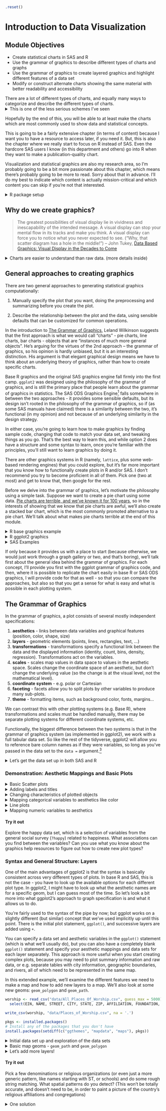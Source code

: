 ```r
.reset()
```
# Introduction to Data Visualization {#data-vis-intro}

## Module Objectives {-}

- Create statistical charts in SAS and R
- Use the grammar of graphics to describe different types of charts and graphs
- Use the grammar of graphics to create layered graphics and highlight different features of a data set
- Modify or construct alternate charts showing the same material with better readability and accessibility


There are a lot of different types of charts, and equally many ways  to categorize and describe the different types of charts. <details><summary>This is one of the less serious schemes I've seen</summary>
But, in my opinion, Randall missed the opportunity to put a pie chart as Neutral Evil. 

![](https://imgs.xkcd.com/comics/alignment_chart_alignment_chart.png)
</details>

Hopefully by the end of this, you will be able to at least make the charts which are most commonly used to show data and statistical concepts. 

This is going to be a fairly extensive chapter (in terms of content) because I want you to have a resource to access later, if you need it. But, this is also the chapter where we really start to focus on R instead of SAS. Even the hardcore SAS users I know (in this department and others) go into R when they want to make a publication-quality chart. 

Visualization and statistical graphics are also my research area, so I'm probably going to be a bit more passionate about this chapter, which means there's probably going to be more to read. Sorry about that in advance. I'll do my best to indicate which content is actually mission-critical and which content you can skip if you're not that interested.

<details><summary>R package setup</summary>
```r
library(readr)
library(dplyr)
library(tidyr)
library(ggplot2)
```
</details>

## Why do we create graphics?

> The greatest possibilities of visual display lie in vividness and inescapability of the intended message. A visual display can stop your mental flow in its tracks and make you think. A visual display can force you to notice what you never expected to see. ("Why, that scatter diagram has a hole in the middle!") -- John Tukey, [Data Based Graphics: Visual Display in the Decades to Come](https://projecteuclid.org/euclid.ss/1177012101)

<details><summary>Charts are easier to understand than raw data. (more details inside) </summary>
When you think about it, data is a pretty artificial thing. We exist in a world of tangible objects, but data are an abstraction - even when the data record information about the tangible world, the measurements are a way of removing the physical and transforming the "real world" into a virtual thing. As an artificial entity, it can be hard to wrap our heads around what our data contain. The solution to this is to transform our data back into something that is "tangible" in some way -- if not physical and literally touch-able, at least something we can view and "wrap our heads around". 

Consider this thought experiment: You have a simple data set - 2 variables, 500 observations. You want to get a sense of how the variables relate to each other. You can do one of the following options:

1. Print out the data set
2. Create some summary statistics of each variable and perhaps the covariance between the two variables
3. Draw a scatter plot of the two variables

Which one would you rather use? Why?

Our brains are very good at processing large amounts of visual information quickly - it's important to be able to e.g. survey a field and pick out the tiger that might eat you. When we present information visually, in a format that can leverage our visual processing abilities, we offload some of the work of understanding the data to a chart that organizes it for us. You could argue that printing out the data is a visual presentation, but it requires that you read that data in as text, which we're not nearly as equipped to process quickly (and in parallel). 

In addition, I've found that it's a lot easier to talk to non-experts about complicated statistics using visualizations. Moving the discussion from abstract concepts to concrete shapes and lines keeps people who are potentially already math or stat phobic from completely panicking and tuning out.
</details>

## General approaches to creating graphics

There are two general approaches to generating statistical graphics computationally: 

1. Manually specify the plot that you want, doing the preprocessing and summarizing before you create the plot.

2. Describe the relationship between the plot and the data, using sensible defaults that can be customized for common operations.

In the introduction to [The Grammar of Graphics](https://www.springer.com/gp/book/9780387245447), Leland Wilkinson suggests that the first approach is what we would call "charts" - pie charts, line charts, bar charts - objects that are "instances of much more general objects". He's arguing for the virtues of the 2nd approach -- the grammar of graphics, so his opinion is hardly unbiased, but it is an interesting distinction. His argument is that elegant graphical design means we have to think about an underlying theory of graphics, rather than how to create specific charts.

Base R graphics and the original SAS graphics engine fall firmly into the first camp. `ggplot2` was designed using the philosophy of the grammar of graphics, and is still the primary place that people learn about the grammar of graphics in statistics. The SAS ODS Graphics Engine^[I'll fully admit my bias here - I think ODS graphics are better than the default SAS graphics, but I still prefer the syntax and logic behind ggplot2. But, if you prefer SAS Graphics, you do you. Better you than me, is all I'm saying.] falls somewhere in between the two approaches - it provides some sensible defaults, but its design isn't rooted in the philosophy of the grammar of graphics, so if (as some SAS manuals have claimed) there is a similarity between the two, it's functional (in my opinion) and not because of an underlying similarity in the design strategy.

::: note
In either case, you're going to learn how to make graphics by finding sample code, changing that code to match your data set, and tweaking things as you go. That's the best way to learn this, and while option 2 does have a structure and some syntax to learn, once you're familiar with the principles, you'll still want to learn graphics by doing it. 
:::

There are other graphics systems in R (namely, `lattice`, plus some web-based rendering engines) that you could explore, but it's far more important that you know how to functionally create plots in R and/or SAS. I don't recommend you try to become proficient in all of them. Pick one (two at most) and get to know that, then google for the rest.


Before we delve into the grammar of graphics, let's motivate the philosophy using a simple task. Suppose we want to create a pie chart using some data. [Pie charts are terrible, and we've known it for 100 years](http://www.jstor.org/stable/2276829), so in the interests of showing that we know that pie charts are awful, we'll also create a stacked bar chart, which is the most commonly promoted alternative to a pie chart. We'll talk about what makes pie charts terrible at the end of this module. 

<details><summary>R base graphics example</summary>
```r
# Setup the data
poke <- read_csv("data/pokemon_ascii.csv", na = '.') %>%
  mutate(generation = factor(generation))
```

Let's start with what we want: for each generation, we want the total number of pokemon. 

To get a pie chart, we want that information mapped to a circle, with each generation represented by an angle whose size is proportional to the number of pokemon in that generation.

```r
# Create summary of pokemon by type
tmp <- poke %>%
  group_by(generation) %>%
  count() 

pie(tmp$n, labels = tmp$generation)

# with(., <base command>) let you use the pipe easily with a base R command
# that is otherwise not pipe friendly, e.g. 
# with(tmp, pie(n, labels = generation))
```

We could alternately make a bar chart and stack the bars on top of each other. This also shows proportion (section vs. total) but does so in a linear fashion.

```r
# Create summary of pokemon by type
tmp <- poke %>%
  group_by(generation) %>%
  count() 

# Matrix is necessary for a stacked bar chart
matrix(tmp$n, nrow = 8, ncol = 1, dimnames = list(tmp$generation)) %>%
barplot(beside = F, legend.text = T, main = "Generations of Pokemon")
```
</details>

<details><summary>R ggplot2 graphics</summary>
In ggplot2, we start by specifying which variables we want to be mapped to which features of the data. 

In a pie or stacked bar chart, we don't care about the x coordinate - the whole chart is centered at (0,0) or is contained in a single "stack". So it's easiest to specify our x variable as a constant, "". We care about the fill of the slices, though - we want each generation to have a different fill color, so we specify generation as our fill variable. 

Then, we want to summarize our data by the number of objects in each category - this is basically a stacked bar chart. Any variables specified in the plot statement are used to implicitly calculate the statistical summary we want -- that is, to count the rows (so if we had multiple x variables, the summary would be computed for both the x and fill variables). ggplot is smart enough to know that when we use `geom_bar`, we generally want the y variable to be the count, so we can get away with leaving that part out. We just have to specify that we want the bars to be stacked on top of one another (instead of next to each other, "dodge").

```r
ggplot(aes(x = "", fill = generation), data = poke) + 
  geom_bar(position = "stack") 
```

If we want a pie chart, we can get one very easily - we transform the coordinate plane from Cartesian coordinates to polar coordinates. We specify that we want angle to correspond to the "y" coordinate, and that we want to start at $\theta = 0$. 

```r
ggplot(aes(x = "", fill = generation), data = poke) + 
  geom_bar(position = "stack") + 
  coord_polar("y", start = 0)
```

Notice how the syntax and arguments to the functions didn't change much between the bar chart and the pie chart? That's because the `ggplot` package uses what's called the **grammar of graphics**, which is a way to describe plots based on the underlying mathematical relationships between data and plotted objects. In base R and SAS, different types of plots will have different syntax, arguments, etc., but in ggplot2, the arguments are consistently named, and for plots which require similar transformations and summary observations, it's very easy to switch between plot types by changing one word or adding one transformation.
</details>

<details><summary>SAS Examples</summary>
Original SAS graphics engine

Note: This code runs, but it causes every other sas chunk in this document to go haywire... so you'll have to copy the code and run it on your own to see what it looks like. 
```
libname classdat "sas/";

/* This step creates a constant variable in the data frame, 
so that all generations can be stacked in one bar */
DATA poketmp;
SET classdat.poke;
i = 1;
RUN;

PROC GCHART data=poketmp;
pie generation / other = 0;
RUN;
QUIT; 
  
PROC GCHART data=poketmp;
VBAR i / SUBGROUP = generation;
RUN;
QUIT; 
/* Note that if you forget the quit statement using SASMarkdown, things dont work well */
```

ODS Graphics    
Note: This is a terrible example in SAS because there isn't an easy way to create a pie chart^[It's not often you'll find me approving of SAS graphics, but making it hard to make pie charts is definitely a point in SAS's favor]. We have to resort to using SAS Graph Template Language. 

```sashtml
libname classdat "sas/";

DATA poketmp;
SET classdat.poke;
i = 1;
RUN;

/* Define a pie chart template */
PROC TEMPLATE;
DEFINE STATGRAPH WORK.simplepie;
  BEGINGRAPH;
    LAYOUT REGION;
      PIECHART category=generation;
    ENDLAYOUT;
  ENDGRAPH;
END;
RUN;

/* Make the pie chart */ 
PROC SGRENDER data=classdat.poke template=WORK.simplepie;
RUN;
QUIT; 

/* Use SGPLOT to make a stacked bar chart */
PROC SGPLOT data=poketmp;
VBAR i / GROUP = generation;
RUN;
QUIT; 
```
As in base R, the syntax between the two types of charts is different, even though the underlying operations required to make the plots are very similar.  This is one example of why I don't agree with the assertion that ODS graphics is like ggplot2 syntax - the functionality may be similar, but the structure is not. 
</details>

If only because it provides us with a place to start (because otherwise, we would just work through a graph gallery or two, and that's boring), we'll talk first about the general idea behind the grammar of graphics. For each concept, I'll provide you first with the ggplot grammar of graphics code, and then, where it is possible to replicate the chart easily in base R or SAS ODS graphics, I will provide code for that as well - so that you can compare the approaches, but also so that you get a sense for what is easy and what is possible in each plotting system. 


## The Grammar of Graphics

<!-- A basic sentence has a subject and a predicate (usually, this contains a verb), but of course, there are infinintely many ways to combine and expand on a single sentence. The structure of the sentence describes how the subject relates to the predicate, with clauses and so on that modify the original meaning.  -->

<!-- The grammar of graphics is designed as an object-oriented graphics system. That is, the idea is that there are certain objects that communicate with each other. Each object does a few things well, and the intelligence is in the system, not in the objects themselves. This design principle means that objects can be repurposed for many things (because each object is relatively simple and modular).  -->

In the grammar of graphics, a plot consists of several mostly independent specifications:

1. **aesthetics** - links between data variables and graphical features (position, color, shape, size)
2. **layers** - geometric elements (points, lines, rectangles, text, ...) 
3. **transformations** - transformations specify a functional link between the data and the displayed information (identity, count, bins, density, regression). Transformations act on the variables. 
4. **scales** - scales map values in data space to values in the aesthetic space. Scales change the coordinate space of an aesthetic, but don't change the underlying value (so the change is at the visual level, not the mathematical level). 
5. **coordinate system** - e.g. polar or Cartesian
6. **faceting** - facets allow you to split plots by other variables to produce many sub-plots.
7. **theme** - formatting items, such as background color, fonts, margins...

We can contrast this with other plotting systems (e.g. Base R), where transformations and scales must be handled manually, there may be separate plotting systems for different coordinate systems, etc. 

Functionally, the biggest difference between the two systems is that in the grammar of graphics system (as implemented in ggplot2), we work with a full tabular data set. So like the rest of the tidyverse, ggplot2 will allow you to reference bare column names as if they were variables, so long as you've passed in the data set to the `data =` argument.^[This can sometimes be a pain, though, depending on the set up, because you may end up with labels that are repeated many, many times. As with any system, you just have to make sure you're formatting your data consistent with the underlying philosophy.] 

<details><summary>Let's get the data set up in both SAS and R</summary>
```r
if (!"classdata" %in% installed.packages()) devtools::install_github("heike/classdata") 
# A package of data sets which are useful for class demonstrations
library(classdata)
library(tidyr)
library(dplyr)
data(happy) # you'll use this for try it out sections
data(fbi)


fbiwide <- fbi %>%
  select(-Violent.crime) %>%
  pivot_wider(names_from = Type, values_from = Count) %>%
  # Rename variables
  rename(Murder = Murder.and.nonnegligent.Manslaughter, 
         Assault = Aggravated.assault, 
         Larceny = Larceny.theft, 
         Auto.theft = Motor.vehicle.theft) %>%
  mutate(Rape = as.numeric(Rape))

# Write a csv out to a file to read into sas
if(!file.exists("data/happy.csv")) write_csv(happy, "data/happy.csv", na = ".")
if(!file.exists("data/fbi.csv")) write_csv(fbi, "data/fbi.csv", na = ".")
if(!file.exists("data/fbiwide.csv")) write_csv(fbiwide, "data/fbiwide.csv", na = ".")
```

```sas
libname classdat "sas/";

PROC IMPORT datafile = "data/happy.csv" out=classdat.happy
    DBMS = CSV 
    REPLACE; 
    GETNAMES = YES;
    GUESSINGROWS = 5000;
RUN;

PROC IMPORT datafile = "data/fbi.csv" out=classdat.fbi
    DBMS = CSV 
    REPLACE; 
    GETNAMES = YES;
    GUESSINGROWS = 5000;
RUN;

PROC IMPORT datafile = "data/fbiwide.csv" out=classdat.fbiwide
    DBMS = CSV 
    REPLACE; 
    GETNAMES = YES;
    GUESSINGROWS = 2000;
RUN;
```
</details>


### Demonstration: Aesthetic Mappings and Basic Plots

<details><summary>Basic Scatter plots</summary>
A basic scatter plot is a combination of an aesthetic mapping for x and y (position), combined with the specification that the geometric object to be displayed is a point. Without any of the components (x, y, geom_point) you don't have a scatter plot. 
```r
ggplot(fbiwide, aes(x = Burglary, y = Murder)) + geom_point()
```

<details><summary>Base R</summary>
```r
plot(x = Burglary, y = Murder, data = fbiwide) # this doesn't work

plot(x = fbiwide$Burglary, y = fbiwide$Murder) # you can use numeric vector arguments


# another option is to use formula notation, that is, y ~ x. 
# If you use formula notation, you can pass in a data frame using the 
# data argument and R will interpret things correctly
plot(Murder ~ Assault, data = fbiwide) 
```
</details>

<details><summary>SAS ODS Graphics</summary>
The workhorse of the ODS graphics engine is SGPLOT. 
```sashtml
libname classdat "sas/";

PROC SGPLOT data=classdat.fbiwide;
SCATTER x = Burglary y = Murder;
RUN;
QUIT; 
```
</details>
</details>
<details><summary>Adding labels and titles</summary>
We can add a title to the plot
```r
ggplot(fbiwide, aes(x = Murder, y = Assault)) + geom_point() + 
  ggtitle("Murders and Assaults")
```
You can also add labels using `xlab()` and `ylab()`. We'll talk more about how to make fine-grained modifications of axis scales later, but the shorthand commands for changing the title and labels are convenient.

<details><summary>Base R</summary>
```r
plot(Murder ~ Assault, data = fbiwide) 
title("Murders and Assaults")
```
</details>
<details><summary>SAS ODS Graphics</summary>
```sashtml
libname classdat "sas/";

PROC SGPLOT data=classdat.fbiwide;
TITLE "Murders and Assaults";
SCATTER x = Assault y = Murder;
RUN;
QUIT; 
```
</details>
</details>

<details><summary>Changing characteristics of plotted objects</summary>
We can also modify the appearance of the plotted objects
```r
ggplot(fbiwide, aes(x = Population, y = Assault)) +
  geom_point(color = "blue", alpha = .5)
```
Alpha blending, or transparency, allows us to see the structure in over-plotted (crowded) charts. Here, I've specified that the points should have 50% opacity.

Another point to note: inside the `aes()` function, variables are mapped to geometric object characteristics, but outside, those same parameters can be mapped to **constant values**. If something is inside aes(), it should be a variable. 

<details><summary>Base R</summary>
Base R doesn't support alpha blending by default, so we have to load the `scales` package in order to get that functionality.
```r
library(scales)
# Using constant alpha:
plot(Assault ~ Population, 
     col = alpha("blue", .5),
     pch = 16,
     data = fbiwide) 
```
</details>
<details><summary>SAS ODS Graphics</summary>
```sashtml
libname classdat "sas/";

PROC SGPLOT data=classdat.fbiwide;
SCATTER x = Population y = Assault /
  markerattrs=(size=8pt symbol=circlefilled color="blue") 
  transparency=0.5;
RUN;
QUIT; 
```
</details>
</details>

<details><summary>Mapping categorical variables to aesthetics like color</summary>
If we want to get fancy, we can map other **variables** to aesthetics like color, size, etc. We could explore the relationship between Population and Assault, but we'd expect that over time, observations from each state would be closely related. We could explore that by coloring each point by state (note, this doesn't allow us to really see which states belong to which points so much as it visually associates connected points.)

```r
ggplot(fbiwide, aes(x = Population, y = Assault, color = Abb)) + geom_point()
```

<details><summary>Base R variable mapping</summary>
In base R, you can also create scatter plots that have different plot aesthetics, but we have to get a bit more hands-on than we did with ggplot2.
```r
# This doesn't work because the values in Abb aren't actually colors
# and plot() doesn't handle the mapping between color and abbreviation for us
plot(Assault ~ Population, col = Abb, data = fbiwide) 
```

We have to specify the values of color manually for each point that we want to plot - essentially, where ggplot2 handled the scale for us, now we have to manually specify it ourselves. We could specify a legend, but in this particular case it's unlikely to be that useful to us because the colors aren't allowing us to identify the lines, they're just differentiating the lines from other lines.

```r
# We need a vector of colors equal to the number of abbreviations we have
state_colors <- rainbow(length(unique(fbiwide$Abb)))

# then we have to figure out which color goes with which abbreviation
fbiwide$Abb_factor <- factor(fbiwide$Abb)
fbiwide$state_color <- state_colors[fbiwide$Abb_factor]

plot(Assault ~ Population, col = state_color, data = fbiwide)
```
You can use `?points` to get information on all of the graphical parameters for points.
</details>
<details><summary>SAS ODS Graphics variable mapping</summary>
```sashtml
libname classdat "sas/";

PROC SGPLOT data=classdat.fbiwide;
SCATTER x = Population y = Assault /
  markerattrs=(size=8pt symbol=circlefilled) 
  group = Abb; /* maps to point color by default */
RUN;
QUIT; 
  
PROC SGPLOT data=classdat.fbiwide NOAUTOLEGEND; /* dont generate a legend */
SCATTER x = Population y = Assault /
  markercharattrs=(size=8) 
  markerchar = Abb /* specify marker character variable */
    group = Abb
  ; 
RUN;
QUIT; 
```
</details>
</details>

<details><summary>Line plots</summary>
A better way to graphically examine this hypothesis (the patterns in the data are clusters of each state's points) might be to change the geometric object - we could use lines instead of points to show this data. In that case, we'd want to show separate lines (groups) for each state.

```r
ggplot(fbiwide, aes(x = Population, y = Assault, group = Abb)) + geom_line()
```

Or, we could be lazy and leave color specified; which will have the same effect. Color and most other aesthetics implicitly group the data.

```r
ggplot(fbiwide, aes(x = Population, y = Assault, color = Abb)) + geom_line()
```

One of the best parts of ggplot is that you can get away with only changing one or two things and end up with a totally different plot. 


<details><summary>Base R line plots</summary>

If we want to make a line plot, we can do it one of two ways: we can use a for loop to plot each state's line separately, subsetting the data each time, or, we can transform the data to wide format and plot that using the `matplot` function

```r
# For loop method
plot(Assault ~ Population, pch = NA, data = fbiwide) # generate a blank plot
for (i in unique(fbiwide$Abb)) {
  subdata <- filter(fbiwide, Abb == i)
  lines(Assault ~ Population, data = subdata) # add the line to the plot
}
```

```r
# ggplot2 code
# ggplot(fbiwide, aes(x = Population, y = Assault, group = Abb)) + geom_line()

# matplot method
subdata <- fbiwide %>% 
  select(Assault, Population, Year, Abb) # get cols we need

# Matrix of x values - Population
popdat <- pivot_wider(subdata, id_cols = Year, names_from = Abb, values_from = Population) %>%
  arrange(Year) %>%
  select(-Year)
# Matrix of y values - Assaults
assaultdat <- pivot_wider(subdata, id_cols = Year, names_from = Abb, values_from = Assault) %>%
  arrange(Year) %>%
  select(-Year)

matplot(popdat, assaultdat, type = "l") 
# by default, matplot uses 5 different colors and linetypes
# so that you can differentiate the lines in different columns
```

If we want to add color in and have it mean something specific, it's relatively straightforward because we already defined a new column in fbiwide that has state colors.

```r
plot(Assault ~ Population, pch = NA, data = fbiwide) # generate a blank plot
for (i in unique(fbiwide$Abb)) {
  subdata <- filter(fbiwide, Abb == i)
  lines(Assault ~ Population, col = state_color, data = subdata) # add the line to the plot
}
```
</details>
<details><summary>SAS ODS line plots</summary>
```sashtml

libname classdat "sas/";
PROC SGPLOT data=classdat.fbiwide NOAUTOLEGEND;
SERIES x = Population y = Assault /
  lineattrs=(pattern=solid)
  group = Abb; /* maps to color by default */
RUN;
QUIT; 

```
[SAS Line attributes and patterns options](https://documentation.sas.com/?docsetId=grstatproc&docsetTarget=p0er4dg9tojp05n1sf7maeqdz1d8.htm&docsetVersion=9.4&locale=en)
</details>
</details>

<details><summary>Mapping numeric variables to aesthetics</summary>
So we can color our points (or lines) by a categorical variable, but that's not all! We can also map numeric variables to aesthetics!

There are perhaps too many data points in the FBI data to effectively show size variation, so let's temporarily switch to pokemon and examine the relationship between attack and special attack points. Let's also map alpha to weight, so that lighter points correspond to lighter pokemon.

```r
poke %>% 
  ggplot(aes(x = attack, y = sp_attack, alpha = weight_kg)) + 
  geom_point()
```

<details><summary>See more numeric scales</summary>
We could get fancier still and map the Pokemon's height to size. 

```r
poke %>% 
  ggplot(aes(x = attack, y = sp_attack, size = height_m, alpha = weight_kg)) + 
  geom_point()
```
Note that ggplot2 will create separate legends for size and height by default. If we map size and alpha to the same variable, however, it will automatically combine the legends. 

```r
poke %>% 
  ggplot(aes(x = attack, y = sp_attack, size = weight_kg, alpha = weight_kg)) + 
  geom_point()
```
</details>

<details><summary>Base R legends, numeric variables, and aesthetics</summary>
If we use `?points` and find out that the size parameter is `cex` in base R, we might think something like this would work:
```r
plot(sp_attack ~ attack, cex = weight_kg, data = poke) 
# cex controls the point size argument
# note the lack of a legend
# Also, we have points that are *way* too big.
```

But, remember, in base graphics, we have to do the transformations ourselves. After some tinkering, I came up with this.
```r
plot(sp_attack ~ attack, cex = 0.5 + weight_kg/1000*3, data = poke) 
# we have to do the scale transformation ourselves
# but there's no legend...
```

We also have to make the legend ourselves. Sigh.

```r
plot(sp_attack ~ attack, cex = 0.5 + weight_kg/1000*3, data = poke) 
legend("topleft", 
       legend = c(250, 500, 750, 1000), # labels
       pch = 1, # must specify point shape (pch = point character)
       pt.cex = 0.5 + c(250, 500, 750, 1000)/1000 * 3) # must specify cex value 
                                                       # for points specifically
```


If we want to map a value to alpha, we have to make our own scale again... but it may be easier to just make a transformation function that we can pass stuff into. That way we can create the legend and the data transformation using the same function (and if we want to change the transformation, it will be much easier to do so if we only have to change things in one place). 
```r
library(scales)

# Define the transformation
wt_trans_alpha <- function(x) {
  # rescale function is from the scales package
  trans_x <- rescale(
    x = x, 
    to = c(.2, 1), # don't go to 0 because then we can't see the points
    from = range(poke$weight_kg, na.rm = T) # input domain
  ) 
  
  # alpha values have to be between 0 and 1, so we need to make sure to 
  # truncate the scale
  trans_x %>%
    pmin(., 1) %>% # don't go any higher than 1
    pmax(., 0)     # don't go any lower than 0
}
  
range(poke$weight_kg, na.rm = T) # get the range

# Make the legend variables
leg_label <- seq(0, 1000, length.out = 5) # cut weight range into 5 
leg_value <- alpha("black", alpha = wt_trans_alpha(leg_label))

select(poke, attack, sp_attack, weight_kg) %>% 
  mutate(alpha = wt_trans_alpha(weight_kg),
         color = alpha("black", alpha = alpha)) %>%
  plot(sp_attack ~ attack, col = color, pch = 16, data = .)

legend("topleft", 
       title = "Weight (kg)", 
       legend = leg_label, # labels
       pch = 16, # must specify point shape (pch = point character)
       col = leg_value) # must specify point color using alpha() function
```

If we want to do color and size simultaneously, we have to define another transformation, but we can re-use the same legend.

```r
wt_trans_size <- function(x) {
  trans_x <- rescale(
    x = x, 
    to = c(0.5, 3), 
    from = range(poke$weight_kg, na.rm = T) # input domain
  ) 
  
  # cex values have to be >0, so we need to make sure to truncate the scale
  trans_x %>%
    pmax(., 0)     # don't go any lower than 0
}
  
range(poke$weight_kg, na.rm = T) # get the range

# Make the legend variables
leg_label <- seq(0, 1000, length.out = 5) # cut weight range into 5 
leg_color <- alpha("black", alpha = wt_trans_alpha(leg_label))
leg_size <- wt_trans_size(leg_label)

select(poke, attack, sp_attack, weight_kg) %>% 
  mutate(alpha = wt_trans_alpha(weight_kg),
         color = alpha("black", alpha = alpha),
         size = wt_trans_size(weight_kg)) %>%
  plot(sp_attack ~ attack, col = color, cex = size, pch = 16, data = .)

legend("topleft", 
       title = "Weight (kg)", 
       legend = leg_label, # labels
       pch = 16, # must specify point shape (pch = point character)
       col = leg_color,
       pt.cex = leg_size)
```
</details>

<details><summary>SAS ODS graphics and numeric variable transformations</summary>
In order to change point size to show a different variable value, we have to use BUBBLE instead of SCATTER.

```sashtml

libname classdat "sas/";
PROC SGPLOT data=classdat.poke;
BUBBLE x = attack y = sp_attack size = weight_kg /
  BRADIUSMAX=10 BRADIUSMIN =2
  transparency=0.5;
RUN;

QUIT; 
```

As best as I can tell, there's no similar plot option that would let us map a variable to transparency. There are attribute maps, but the options are discrete (which weight is not) or range (which would let us define ranges to map to a single value), and they don't appear to support transparency. In theory, I think we could go to SAS Template graph language, but ... ugh. To be honest, at this point, I'd move the data into R and graph things there.
</details>
</details>

#### Try it out {.tryitout}

Explore the happy data set, which is a selection of variables from the general social survey (`?happy`) related to happiness. What associations can you find between the variables? Can you use what you know about the graphics help resources to figure out how to create new plot types?

### Syntax and General Structure: Layers

One of the main advantages of ggplot2 is that the syntax is basically consistent across very different types of plots. In base R and SAS, this is not the case - you have to look up the available options for each different plot type. In ggplot2, I might have to look up what the aesthetic names are for a specific geom, but I can guess most of the time. So let's look a bit more into what ggplot2's approach to graph specification is and what it allows us to do.

You're fairly used to the syntax of the pipe by now; but ggplot works on a slightly different (but similar) concept that we've used implicitly up until this point. There is the initial plot statement, `ggplot()`, and successive layers are added using `+`. 

You can specify a data set and aesthetic variables in the `ggplot()` statement (which is what we'll usually do), but you can also have a completely blank `ggplot()` statement and specify your aesthetic mappings and data sets for each layer separately. This approach is more useful when you start creating complex plots, because you may need to plot summary information and raw data, or e.g. separate tables with city information, geographic boundaries, and rivers, all of which need to be represented in the same map.

In this extended example, we'll examine the different features we need to make a map and how to add new layers to a map. We'll also look at some new geoms: `geom_polygon` and `geom_path`.

```r
worship <- read_csv("data/All_Places_Of_Worship.csv", guess_max = 5000) %>%
  select(EIN, NAME, STREET, CITY, STATE, ZIP, AFFILIATION, FOUNDATION, long = X, lat = Y)

write_csv(worship, "data/Places_of_Worship.csv", na = '.')
```
```r
pkgs <- installed.packages()
# Install any of the packages that you don't have
install.packages(setdiff(c("ggthemes", "mapdata", "maps"), pkgs))
```
<details><summary>Initial data set up and exploration of the data sets</summary>
```r
library(ggplot2)
library(maps)
library(mapdata)
library(ggthemes) # theme_map

# Create a data frame of the outline of the US
us_map <- map_data("usa")
states <- map_data("state")

# Read in some data about places of worship in the US (compiled from IRS filings)
worship <- read_csv("data/Places_of_Worship.csv", guess_max = 5000)
```

Let's look at the map data first:
```r
head(us_map)
```
It looks like we have longitude and latitude, group, and point order. What does group mean? 
```r
select(us_map, group, region) %>% unique()
```
The regions are all islands, and group is a number that corresponds to each region. This is important because if we plot polygons, we have to worry about what to do when we jump from one "island" to another (sometimes, regions might be contiguous areas, such as states or zip codes). As long as we pass in a group argument (so `group = group`) we should avoid most of the complications of plotting spatial data. 

The state data is similarly structured:
```r
head(states)
```

Now, let's look at our worship place data. The full data set was more extensive (and much larger), so I've reduced the number of columns so that I'm able to put it on GitHub. 
```r
head(worship)
```

We have tax numbers, entity names, mailing address, affiliation, foundation, and latitude/longitude. [A codebook for the affiliation and foundation information is available from the IRS](https://www.irs.gov/pub/irs-soi/eo_info.pdf). 

While I'm tempted to play around with the names of the organizations a bit (for instance, how many different "First XXX Church" exist in the country?) it's probably for the best that we keep moving.
</details>

<details><summary>Basic map geoms - `geom_path` and `geom_polygon`</summary>
Let's try plotting this out. Maybe we can start with just plotting the outline using `geom_line`?
```r
ggplot() + 
  geom_line(aes(x = long, y = lat, group = group), data = us_map)
```

A line geom is plotted sequentially with respect to the magnitude of x. That doesn't really work for us - we want x and y to be plotted in order of the observations. To do that, we need `geom_path`. 
```r
ggplot() + 
  geom_path(aes(x = long, y = lat, group = group), data = us_map)
```
Not too bad. What if we want to fill in the country, so that it looks different from the background? To do that, we'll need `geom_polygon`

```r
ggplot() + geom_polygon(aes(x = long, y = lat, group = group), data = us_map)

# Let's make the fill white.
ggplot() + geom_polygon(aes(x = long, y = lat, group = group), data = us_map,
                        fill = "white", color = "black")

# What happens if we get rid of group?
ggplot() + geom_polygon(aes(x = long, y = lat), data = us_map,
                        fill = "white", color = "black")
```

Generally, your base map layer will be plotted with `geom_polygon`, and you will use `geom_path` and `geom_polygon` to plot additional layers on top of the base map. 
</details>

<details><summary>Let's add more layers!</summary>
Let's plot points for the location of every place of worship (according to the IRS) in the US. First, we can plot the points by themselves:

```r
ggplot() + geom_point(aes(x = long, y = lat), data = worship)
```

Wow. One problem we're going to have is Alaska -- it isn't on our base map of the contiguous states. Let's go ahead and remove those points for now - we could make the map more complicated, but it won't add much to the overall value of the example. 

```r
worship_full <- worship
worship <- filter(worship, STATE != "AK")

ggplot() + geom_point(aes(x = long, y = lat), data = worship, size = .1, alpha = .1)
```

At this point it's worth remembering the [population density issue](https://xkcd.com/1138/). With that said, we have quite a lot of churches here, and while some of the darker areas are dense populations, not all of the church clusters are in areas I'd call "dense". 

Suppose we want to add our church data to our national map. We can plot our US map first, then add the points on top of it. 
```r
ggplot()  + 
  geom_polygon(aes(x = long, y = lat, group = group), data = us_map,
               fill = "white", color = "grey") + 
  geom_point(aes(x = long, y = lat), data = worship, size = .1, alpha = .1)
```
The order of the geom statements determines the plotting order. 

It might help to add some state information in too. We could plot states on top of the full US map, but (hopefully) the states tile the national map, so it's better just to plot the states. 

```r
ggplot()  + 
  geom_polygon(aes(x = long, y = lat, group = group), data = states,
               fill = "white", color = "grey") + 
  geom_point(aes(x = long, y = lat), data = worship, size = .1, alpha = .1)
```

It might be helpful to figure out where there are major cities - some of them are obvious, but I suspect there are certain areas where there are more churches per capita^[I've driven through enough small towns in the South, and I have relatives in NW Iowa. There are a LOT of churches in those places].

The `us.cities` database has all US cities over 40k people, plus state capitals of any size. Let's add major US cities as open circles (so that we don't obscure the church data too much). 

```r
large_cities <- us.cities %>%
  filter(country.etc != "AK") %>%
  filter(country.etc != "HI") %>%
  filter(pop > 100000 | capital == 2) %>%
  mutate(type = ifelse(capital == 2, "State Capital", "City"))


layer_map <- ggplot()  + 
  geom_polygon(aes(x = long, y = lat, group = group), data = states,
               fill = "white", color = "grey") + 
  geom_point(aes(x = long, y = lat), data = worship, size = .1, alpha = .1) + 
  geom_point(aes(x = long, y = lat, color = type, size = pop), data = large_cities,
             shape = 1) + 
  # put legend below the map
  theme(legend.position = "bottom")
layer_map
```

Just to examine the South in a little more depth, because there's an extremely dark area northeast of Atlanta, GA and southwest of Charlotte, NC that doesn't correspond to any major cities.
```r
layer_map + 
  # coord_fixed maintains the proper aspect ratio
  coord_fixed(xlim = c(-86.5, -78.5), ylim = c(31, 36))
```
It looks like most of the dark area I noticed corresponds to sprawling Atlanta suburbs, which may not be big enough individually to meet our criteria of 100k people or more. There are also several smaller clusters of churches along what I suspect is the interstate between Atlanta and Charlotte, corresponding to the Greenville-Spartanburg metro (the metro is over 100k people, but individual cities don't meet the threshold). 

We could add a layer corresponding to the interstates to provide more geographic context, but I think the point here is pretty clear - you can do some very cool things with maps. 

</details>

#### Try it out {- .tryitout}

Pick a few denominations or religious organizations (or even just a more generic pattern, like names starting with ST, or schools) and do some rough string matching. What spatial patterns do you detect? (This won't be totally accurate, and doesn't need to be, in order to paint a picture of the country's religious affiliations and congregations)

<details><summary>One solution</summary>
First, let's do a bit of string processing.
```r
common_words <- worship %>% 
  pull(NAME) %>%
  str_split("[- &/%]", simplify = T) %>% 
  as.character() %>%
  table() %>%
  sort(decreasing = TRUE)
common_words[1:40]
```
Let's work with the following denominations: BAPTIST, LUTHERAN, METHODIST, PRESBYTERIAN, EPISCOPAL - I've left out CHRISTIAN, ASSEMBLY (because it could be ASSEMBLY OF GOD or a more generic term for a congregation), and TEMPLE because it could refer to any number of religions - Jewish, Hindu, etc. This will give us a very rough categorization (e.g. there are Methodist Episcopal churches which will be counted as one and not the other, and UMC is a common abbreviation for United Methodist Church but won't be counted as one this way). 

```r
worship <- worship %>%
  mutate(type = str_extract(NAME, "(BAPTIST|LUTHERAN|METHODIST|PRESBYTERIAN|EPISCOPAL)"))

denom_churches = worship %>% 
  filter(!is.na(type))

ggplot()  + 
  geom_polygon(aes(x = long, y = lat, group = group), data = states,
               fill = "white", color = "grey") + 
  geom_point(aes(x = long, y = lat, color = type), 
             data = denom_churches, size = .1, alpha = .1) + 
  # We want to see the legend, so we have to tell ggplot to override the aesthetics
  guides(color = guide_legend(override.aes = list(size = 2, alpha = 1))) + 
  theme(legend.position = "bottom") + 
  theme_map()
```

We could also look for other keywords: 
```r
bahai <- worship %>% filter(str_detect(NAME, "BAHAI"))

ggplot()  + 
  geom_polygon(aes(x = long, y = lat, group = group), data = states,
               fill = "white", color = "grey") + 
  geom_point(aes(x = long, y = lat), 
             data = bahai, alpha = .1) + 
  theme_map() + 
  ggtitle("Baha'i Organizations")
```

```r
zen <- worship %>% filter(str_detect(NAME, "ZEN"))

ggplot()  + 
  geom_polygon(aes(x = long, y = lat, group = group), data = states,
               fill = "white", color = "grey") + 
  geom_point(aes(x = long, y = lat), 
             data = zen, alpha = .1) + 
  theme_map() + 
  ggtitle("Zen Organizations")
```


```r
friends <- worship %>% filter(str_detect(NAME, "(MEETING OF FRIENDS)|(FRIENDS MEETING)"))

ggplot()  + 
  geom_polygon(aes(x = long, y = lat, group = group), data = states,
               fill = "white", color = "grey") + 
  geom_point(aes(x = long, y = lat), 
             data = friends, alpha = .1) + 
  theme_map() + 
  ggtitle("Quaker Religious Organizations")
```

```r
umc <- worship %>% filter(str_detect(NAME, "( UMC )|(UNITED METHODIST)|(WESLEY FOUNDATION)"))

ggplot()  + 
  geom_polygon(aes(x = long, y = lat, group = group), data = states,
               fill = "white", color = "grey") + 
  geom_point(aes(x = long, y = lat), 
             data = umc, alpha = .1) + 
  theme_map() + 
  ggtitle("United Methodist Organizations")
```

<details>


```r
# Clean up a bit
objs <- ls()
rm_objs <- setdiff(objs, c("fbi", "fbiwide", "happy", "poke", "worship_full"))
rm(list = rm_objs)
rm(list = c("objs", "rm_objs"))
```



#### Try it out -- Middle Earth edition {- .tryitout}
<details><summary>Dedicated fans have re-created middle earth in digital format using ArcGIS files. These map file formats, called shape files, can be read into R and plotted. </summary>

You may need to install a few spatial packages first ([Mac and Windows](http://www.nickeubank.com/wp-content/uploads/2015/10/RGIS1_SpatialDataTypes_part0_setup.html), [Linux](https://philmikejones.me/tutorials/2014-07-14-installing-rgdal-in-r-on-linux/)

The `sf` package in R contains a special geom, `geom_sf`, which will plot map objects with an appropriate geom, whether they are points, lines, or polygons. In complicated maps with many layers, this is a really awesome feature. 

I've provided some code to get you started, but there are many other shapefiles in the dataset. Pick some layers which you think are interesting, and plot them with appropriate geoms to make a map of Middle Earth. 

Unfortunately, in this map there is not an underlying polygon (the coastline is a series of shorter segments). To resolve this, I have provided a theme statement that will have a white background, so that you can add useful layers without the grey grid background. 
```r
library(ggplot2)
library(ggthemes)
library(sf)

if (!file.exists("data/MiddleEarthMap.zip")) {
  download.file("https://github.com/jvangeld/ME-GIS/archive/master.zip", "data/MiddleEarthMap.zip", mode = "wb")
}
if (!dir.exists("data/ME-GIS-master/")) {
  unzip("data/MiddleEarthMap.zip", exdir = "data/")
}

coastline <- read_sf("data/ME-GIS-master/Coastline2.shp")
cities <- read_sf("data/ME-GIS-master/Cities.shp")
forests <- read_sf("data/ME-GIS-master/Forests.shp")
lakes <- read_sf("data/ME-GIS-master/Lakes.shp")
rivers <- read_sf("data/ME-GIS-master/Rivers.shp")
roads <- read_sf("data/ME-GIS-master/Roads.shp")

ggplot() + 
  geom_sf(data = coastline) + 
  geom_sf(data = forests, color = NA, fill = "darkgreen", alpha = .2) + 
  geom_sf(data = rivers, color = "blue", alpha = .1) + 
  geom_sf(data = lakes, fill = "blue", color = NA, alpha = .2) + 
  theme_map()
```
</details>

```r
.reset()
```

```r
```

### Statistics and Different Types of Plots

At this point, we've primarily looked at charts which have two continuous variables - scatter plots, and line plots. There are a number of situations where these types of charts are inadequate. For one thing, we might want to only look at the distribution of a single variable. Or, we might want to look at how a continuous response variable changes when the level of a categorical variable changes. In this section, we'll hit the most common types of plots, but there are almost infinite variations. Sites like [the Data Viz Catalogue](https://datavizcatalogue.com/search.html) can be useful if you're trying to accomplish a specific task and want to know what type of plot to use. 

In all of the plots which we discuss in this section, there is an implicit statistical function applied to the data before plotting. So while you may specify e.g. `x = var1`,  what is plotted is `f(var1)`, where `f()` might be the mean/median/quartiles, a binned count, or a computed kernel density. 

In ggplot2, you can formally specify a statistic by using `stat_xxx` functions, but many geoms implicitly call these same functions. 

#### Box Plots {-}
<details><summary>A box plot can show some summary information about the distribution of a single continuous variable, and usually is used to show differences in the level of a response variable at different levels of a categorical variable. </summary>

Let's look at the relative frequency of different types of crimes, putting all states on an equal scale of 100k residents so that the numbers are comparable and also meaningful. 

```r
fbi %>%
  filter(Year == max(Year)) %>%
  mutate(per_100k = Count/Population*100000) %>%
  # make nicer names
  mutate(crime = str_replace_all(Type, c("Murder.*" = "Murder", 
                                         ".*[Rr]ape" = "Rape", 
                                         ".*vehicle.theft" = "Vehicle Theft",
                                         "Larceny.theft" = "Theft",
                                         ".*assault" = "Assault"))) %>%
  ggplot(aes(x = crime, y = per_100k)) + 
  geom_boxplot() + 
  ggtitle(paste("Crimes per 100k people,", max(fbi$Year)))
```

We might want to sort crimes by incidence level, because it makes the plot prettier and also gives us an ordered list of crimes in descending frequency.

```r
tmp <- fbi %>%
  filter(Year == max(Year)) %>%
  mutate(per_100k = Count/Population*100000) %>%
  # make nicer names
  mutate(crime = str_replace_all(as.character(Type), 
                                 c("Murder.*" = "Murder", 
                                   ".*[Rr]ape" = "Rape", 
                                   ".*vehicle.theft" = "GTA",
                                   "Larceny.theft" = "Theft",
                                   ".*assault" = "Assault")))
tmpsum <- tmp %>%
  group_by(crime) %>%
  summarize(ref = mean(per_100k, na.rm = T)) %>%
  ungroup() %>%
  arrange(desc(ref))

tmp <- tmp %>%
  mutate(crime = factor(crime, levels = tmpsum$crime))

tmp %>%
  ggplot(aes(x = crime, y = per_100k, color = Violent.crime)) + 
  geom_boxplot() + 
  ggtitle(paste("Crimes per 100k people,", max(fbi$Year)))
```

<details><summary>Box plots implicitly call `stat_fivenumber()`, which computes the five-number summary used to construct the box plot lines and box.</summary> 
You could, in theory, create a box plot by calling something like this (I stopped at the boxes, but you get the idea)
```r
has_groups <- ggplot2:::has_groups
tibble(x = rep(1:2, each = 50),
       y = rnorm(100)) %>%
ggplot(aes(x = x, y = y, group = x)) +
  # the box - actually make 2 half-boxes
  geom_rect(aes(xmin = x - after_stat(width)/2, xmax = x + after_stat(width)/2, 
                ymin = after_stat(lower), ymax = after_stat(middle)), 
            stat = 'fivenumber',
            fill = "white", color = "black") + 
  geom_rect(aes(xmin = x - after_stat(width)/2, xmax = x + after_stat(width)/2, 
                ymin = after_stat(middle), ymax = after_stat(upper)), 
            stat = 'fivenumber',
            fill = "white", color = "black")
  

```
</details>

<details><summary>Box plots in base R</summary>
```r
boxplot(per_100k~crime, data = tmp)
```
</details>
<details><summary>Box plots in SAS</summary>
```sashtml
libname classdat "sas/";

DATA WORK.fbitmp;
SET classdat.fbi;
per_100k = Count/Population*100000;
RUN;

PROC SGPLOT data=fbitmp;
hbox per_100k / group = Type;
RUN;
QUIT; 
```
</details>

There are other variants of box plots (and similar concepts). Here is a violin plot, which attempts to show some more information about the distribution of the continuous variable (instead of hiding it all in the summary statistics). 

```r
tmp %>%
  ggplot(aes(x = crime, y = per_100k, color = Violent.crime)) + 
  geom_violin(scale = "width", # This ensures all plots have the same max width
                               # Otherwise, theft is too skinny to really see
              draw_quantiles = c(.25, .5, .75)) + 
  ggtitle(paste("Crimes per 100k people,", max(fbi$Year)))
```

</details>

#### Histograms and Density Plots {-}
<details><summary>
Box plots aren't the only way to show distributions, though. If we want to, we can show distributions using histograms or density plots. A **histogram** is created by binning the variable, then counting the number of observations that fall within each specified range.</summary>
Usually, these ranges have constant width (but not always). 
```r
poke %>%
  ggplot(aes(x = hp)) + 
  geom_histogram(color = "black", fill = "grey")

poke %>%
  ggplot(aes(x = hp)) + 
  geom_histogram(color = "black", fill = "grey", binwidth = 20)
```

You should always look at  a histogram under multiple bin widths, because that parameter can change the visual appearance of the distribution quite a bit. 

<details><summary>In a histogram, the statistic that is computed is `stat_bin` - we break the x range up into intervals and then count how many points lie in each interval. </summary>

```r
tibble(x = rnorm(100)) %>%
  ggplot(aes(x = x)) + 
  stat_bin(geom = "bar") # this is equivalent to geom_histogram
```
</details>

In base R, you can get histograms with the `hist()` function. 

<details><summary>Histograms in SAS</summary>
```sashtml
libname classdat "sas/";

DATA WORK.fbitmp;
SET classdat.fbi;
per_100k = Count/Population*100000;
RUN;

PROC SGPLOT data=fbitmp(WHERE=(Type = "Robbery"));
HISTOGRAM per_100k;
RUN;
QUIT; 
```
</details>
</details>

<details><summary>
A **kernel density** is an empirical method of estimating the probability density function of a variable. In a density plot, instead of count, the y axis is labeled "density" and the continuous curve will be scaled so that the distribution integrates to 1.</summary> Density plots can be quite useful for continuous variables, but are also dependent on parameter selection - instead of a bin width, you may need to adjust a kernel width (though there are algorithms that will select this by default, so usually you only have to tweak it a bit). 

```r

poke %>%
  ggplot(aes(x = hp)) + 
  geom_density(color = "black", fill = "grey")
```

If you try to create a density plot for a variable which has only a limited number of values, you'll often get an extremely spiky distribution. If your variable is e.g. measured in imprecise intervals, even though it's continuous, you can adjust the bandwidth, but you may be better off using a histogram and choosing your bin width to be a multiple of your measurement precision. A spiky density curve can alert you to other problems in your data - for instance, the presence of a large number of 0s might tell you a mixture distribution would be a more appropriate distribution when you're modeling the data. 

```r
poke %>%
  ggplot(aes(x = catch_rate)) + 
  geom_density(color = "black", fill = "grey")
```

In base R, you can get a density plot of a single variable with `plot(density(...))`. 

<details><summary>Density plots in SAS</summary>
```sashtml
libname classdat "sas/";

DATA WORK.fbitmp;
SET classdat.fbi;
per_100k = Count/Population*100000;
RUN;

PROC SGPLOT data=fbitmp(WHERE=(Type = "Robbery"));
density per_100k / type = kernel;
RUN;
QUIT; 
```
</details>
</details>

 
::: tryitout
Read the help files for `stat_density` and `stat_histogram` and attempt to create your own histogram/density combination, before looking at the solution below
:::

<details><summary>If you're careful to specify your mappings properly, you can plot a density curve on top of a histogram.</summary>
Since both geoms compute statistics, you have to read the help files to see that they actually are computing multiple statistics.

`geom_histogram` lists computed variables count, density, ncount, and ndensity. It will be easiest just to use the computed variable density, which we access by putting `y = ..density..` in the aesthetic statement for the histogram geom. This moves the histogram to the same scale as the density - both will be scaled to integrate/sum to 1. 

```r
poke %>%
  ggplot(aes(x = catch_rate)) + 
  geom_histogram(aes(y = ..density..)) + 
  geom_density(color = "black", fill = "white", alpha = .25)
```

We could similarly tell the density function we want a plot on the count scale, but this is harder to read and compare. Personally, I prefer the first version. 
```r
poke %>%
  ggplot(aes(x = catch_rate)) + 
  geom_histogram() + 
  geom_density(aes(y = ..count..), color = "black", fill = "white", alpha = .25)
```

In SAS, this is actually easier than it is in ggplot2: As long as you put the histogram first in the SGPLOT statement, you'll get the right scale. 

```sashtml
libname classdat "sas/";

DATA WORK.fbitmp;
SET classdat.fbi;
per_100k = Count/Population*100000;
RUN;

PROC SGPLOT data=fbitmp(WHERE=(Type = "Robbery"));
histogram per_100k;
density per_100k / type = kernel;
RUN;
QUIT; 
```
</details>

<details><summary>Higher Dimensional "histograms" and densities</summary>
You can use density plots and histograms in two dimensions to show the bivariate relationship between two variables, but at that point we have to represent the height of the density or number of points in the bin using another aesthetic (as x and y are taken by the two variables you're computing a density for). 

One common aesthetic choice is to map density (or counts) to the fill color, leaving you to imagine a "height" associated with the color.  
```r
poke %>%
  ggplot(aes(x = height_m, y = weight_kg)) + 
  geom_bin2d(aes(fill = ..count..), bins = 18, drop = F) + 
  scale_x_log10() + 
  scale_y_log10()

poke %>%
  ggplot(aes(x = height_m, y = weight_kg)) + 
  geom_hex(aes(fill = ..count..), drop = F) + 
  scale_x_log10() + 
  scale_y_log10()

poke %>%
  ggplot(aes(x = height_m, y = weight_kg)) + 
  geom_density2d_filled() + 
  scale_x_log10() + 
  scale_y_log10()
```

Alternately, it may be preferable to plot only the contour outlines.
```r
poke %>%
  ggplot(aes(x = height_m, y = weight_kg)) + 
  geom_density2d(bins = 15) + 
  scale_x_log10() + 
  scale_y_log10()
```

I found a blog post describing how to compute two-dimensional bins and make a [heatmap bin plot in SAS.](https://blogs.sas.com/content/iml/2014/08/27/counts-in-2d-bins.html)


Of course, joint distributions can also be shown using a scatterplot. Another useful geom when examining distributions is `geom_rug`, which shows univariate distributions in the margins of the plot.
</details>

#### Bar Charts {-}
<details><summary>
A bar chart is a plot with a categorical variable on one axis and a summary statistic on the other (usually, this is a count).</summary> Note that a bar chart is NOT the same as a histogram (a histogram looks very similar, but has a binned numeric variable on one axis and counts on the other). Geometrically, bar charts are rectangles; typically each rectangle will have equal width and variable height.

```r
ggplot(poke, aes(x = generation)) + geom_bar()
```

As with other types of charts, we can add more information by adding aesthetic mappings:
```r
poke %>%
  mutate(status = factor(
    status, 
    levels = c("Normal", "Mythical", 
               "Sub Legendary", "Legendary") %>%
      rev() # ggplot orders things backwards of how you'd want them 
  )) %>%
ggplot(aes(x = generation, fill = status)) + 
  geom_bar() + 
  # The default colors are awful for colorblind people (like me), so lets fix it
  scale_fill_brewer(palette = "Paired")
```

We can get different visual information from the same data, if we switch which variable is on the axis and which is the fill variable.

```r
poke %>%
  mutate(status = factor(
    status, 
    levels = c("Normal", "Mythical", 
               "Sub Legendary", "Legendary") %>%
      rev() # ggplot orders things backwards of how you'd want them 
  )) %>%
ggplot(aes(x = status, fill = generation)) + 
  geom_bar(position = "dodge")
```

We can also get useful information by changing the statistic: what if we use the proportion of responses in each category instead of the raw count? To do this, as far as I know, we have to do at least a little bit of pre-processing, because we need a nested order of grouping factors, and ggplot doesn't do that very well. 

```r
poke %>%
  mutate(status = factor(
    status, 
    levels = c("Normal", "Mythical", 
               "Sub Legendary", "Legendary") %>%
      rev() # ggplot orders things backwards of how you'd want them 
  )) %>%
  group_by(status, generation) %>%
  count() %>%
  group_by(status) %>%
  mutate(prop = n/sum(n)) %>%
  ungroup() %>%
ggplot(aes(x = status, fill = generation, weight = prop)) + 
  geom_bar() +
  # The default colors are awful for colorblind people (like me), so lets fix it
  scale_fill_brewer(palette = "Paired")

poke %>%
  mutate(status = factor(
    status, 
    levels = c("Normal", "Mythical", 
               "Sub Legendary", "Legendary") %>%
      rev() # ggplot orders things backwards of how you'd want them 
  )) %>%
  group_by(generation, status) %>%
  count() %>%
  group_by(generation) %>%
  mutate(prop = n/sum(n)) %>%
  ungroup() %>%
ggplot(aes(x = generation, fill = status, weight = prop)) + 
  geom_bar() +
  # The default colors are awful for colorblind people (like me), so lets fix it
  scale_fill_brewer(palette = "Paired")
```

<details><summary>Bar Charts in SAS</summary>
```sashtml
libname classdat "sas/";


PROC SGPLOT data=classdat.poke;
VBAR status;
RUN;
QUIT; 

PROC SGPLOT data=classdat.poke;
HBAR type_1;
RUN;
QUIT; 
```
</details>
</details>

#### Other useful geoms {-}

There are a few other geoms which may be useful from time to time, especially when adding additional information to a plot. 

- `geom_hline` draws horizontal lines
- `geom_vline` draws vertical lines
- `geom_abline` draws a line in slope-intercept form
- `geom_function` draws a function over the domain of the plot
- `geom_smooth` draws a smooth line over e.g. a scatterplot. You can use this to fit an implicit linear regression, but by default it uses loess or generalized additive models to produce a more flexible fit. 



### Small Multiples

Sometimes, you want to show separate plots for each level of a factor (or a combination of factors). Often, this happens when you expect the gross shape of the plotted information to change - something relatively obvious. Other times, though, you might just have too much data and need to break it down somehow. 
<details><summary>
These sub-plots within a plot are called small multiples, or facets, or panel plots, depending on the software or discipline. </summary>

```r
fbi %>%
  filter(Abb == "NE") %>%
  ggplot(aes(x = Year, y = Count/Population)) + 
  geom_col() + 
  facet_wrap(~Type)
```

The options to make panel plots in ggplot2 are `facet_wrap`, which wraps the specified panels into an overall plot with a reasonable aspect ratio, and `facet_grid`, which creates a grid of panels. 

We can control the scales on the panels - in some cases, it is advantageous to have the same scale for all panels, while at other times, such as in the example above, varying the scales at the panel level may allow you to see more detail. 


```r
fbi %>%
  filter(Abb == "NE") %>%
  ggplot(aes(x = Year, y = Count/Population)) + 
  geom_col() + 
  facet_wrap(~Type, scales = "free_y")
```

Using a grid-style facet, we can make it easy to compare the relative trends in sub-populations. 

```r
fbi %>%
  filter(Abb %in% c("D.C.", "NY"),
         Type %in% c("Burglary", "Robbery")) %>%
  ggplot(aes(x = Year, y = Count/Population)) + 
  geom_col() + 
  facet_grid(Abb~Type)
```

<details><summary>Panel plots in SAS</summary>
Basically the same syntax as SGPLOT, but using SGPANEL and a PANELBY statement. This is very similar to ggplot2's `facet_` addition. 
```sashtml
libname classdat "sas/";

PROC SGPANEL data=classdat.poke;
PANELBY status;
HBAR type_1;
RUN;
QUIT; 
```
</details>

</details>

### Try it out {- .tryitout}

The classdata package contains the `box` dataset, which has weekly box office numbers. Conduct an exploratory data analysis of the dataset, using different types of plots appropriately. What is the most interesting aspect of the data you found in your exploration?

<details><summary>One possible solution</summary>
```r
library(classdata)
library(lubridate) # Work with dates and times
data(box)

head(box)

ggplot(box, aes(x = Week, y = Gross, group = Movie)) + 
  geom_line(alpha = .1)

# Ok, that's weird. Some movie was in theaters for 100,000 weeks? Or re-released?
filter(box, Week > 100) %>%
  group_by(Movie) %>% 
  summarize(max_week = max(Week)) %>%
  arrange(desc(max_week))

box %>%
  filter(Week < 100) %>%
  ggplot(aes(x = Week, y = Gross, group = Movie)) + 
  geom_line(alpha = .01) + 
  scale_y_log10()
```
To me, this looks like there are two main groups of movies - the less common movies that are hugely grossing initially, but decline relatively quickly in weekly gross, and the more common movies that show a gradual decline until they are removed from theaters. Most movies don't seem to go beyond 25 weeks. 

```r
# Still kind of a mess. Let's facet by year of initial release
movie_summary <- box %>%
  group_by(Movie) %>%
  summarize(release_year = min(year(Date)), 
            weeks = max(Week), 
            total.gross = Total.Gross[Week == max(Week)],
            .groups = "drop_last")

box %>%
  left_join(select(movie_summary, Movie, release_year))  %>%
  filter(Week < 25) %>%
  ggplot(aes(x = Week, y = Gross, group = Movie)) + 
  geom_line(alpha = .05) + 
  facet_wrap(~release_year) + 
  scale_y_log10()
```

This pattern is relatively consistent year after year, but some years have many more high-grossing movies. 

Let's look at the relationship between last week's rank and this week's rank.
```r
box %>%
  left_join(select(movie_summary, Movie, release_year))  %>%
  filter(Week < 25, Week > 1) %>%
  ggplot(aes(x = Rank.Last.Week, y = Rank, group = Movie)) + 
  geom_point(alpha = .05) + 
  scale_y_reverse() + 
  facet_wrap(~Week)
```
It's very strong, as expected, but this is extremely overplotted, so we might be missing some details. Let's look at the 2d density to see if we get anything interesting.

```r
box %>%
  filter(Week < 15, Week > 1) %>%
  ggplot(aes(x = Rank.Last.Week, y = Rank)) + 
  geom_density2d_filled() + 
  scale_y_reverse() + 
  facet_wrap(~Week)
```

As we go week by week, we see the mode of the distribution shift down in rank. By week 9, it's extremely uncommon for a movie to be in the top 10. 

Next, lets look at the relationship between the number of theaters showing a movie and the weekly gross receipts. 
```r
box %>%
  left_join(select(movie_summary, Movie, release_year))  %>%
  filter(Rank <= 25) %>%
  ggplot(aes(x = Thtrs., y = Gross)) + 
  geom_density2d_filled() + 
  scale_y_log10()
```

It would be interesting to see if this relationship is the same for all distributors. 
```r
distributors <- box %>% group_by(Distributor, Movie) %>%
  filter(Week == max(Week)) %>%
  group_by(Distributor) %>%
  summarize(n = n(), median.gross = median(Total.Gross)) %>%
  arrange(desc(median.gross))

head(distributors, 10)

distributors %>%
  filter(n >= 25) %>% # want distributors with at least 25 movies
  slice(1:10) %>% # keep top 10 rows
  left_join(box) %>%
  mutate(Distributor = factor(Distributor) %>% reorder(-median.gross)) %>%
  filter(Week <= 10) %>% # Only look at the first 10 weeks of a movie
  ggplot(aes(x = Thtrs., y = Gross)) + 
  geom_density2d_filled(contour_var = "ndensity") + 
  scale_y_log10() + 
  facet_wrap(~Distributor)
```
It's rather obvious that Disney is the real outlier here - it has movies that are extremely widely released and very high grossing, and a limited-release movie is a relatively rare thing. Compare this to e.g. Lionsgate, where most movies are limited to a few theaters and it's relatively rare to have a widely released movie. </details>

## Good charts

Earlier, I mentioned that we've known pie charts suck for 100 years. But what makes a chart good? And how do we tell?

::: note
This is my area of research, so I'm going to *try* to keep this to a broad overview, but I may not succeed. Sorry in advance. 
:::

A chart is good if it allows the user to draw useful conclusions that are supported by data. Obviously, this definition depends on the purpose of the chart - a simple EDA chart is going to have a different purpose than a chart showing e.g. the predicted path of a hurricane, which people will use to make decisions about whether or not to evacuate. 

Unfortunately, while our visual system is *amazing*, it is not always as accurate as the computers we use to render graphics. We have physical limits in the number of colors we can perceive, our short term memory, attention, and our ability to accurately read information off of charts in different forms. 

### Perceptual and Cognitive Factors

#### Color
<details><summary>Color perception, color blindness, and context</summary>
Our eyes are optimized for perceiving the yellow/green region of the color spectrum. Why? Well, our sun produces yellow light, and plants tend to be green. It's pretty important to be able to distinguish different shades of green (evolutionarily speaking) because it impacts your ability to feed yourself. There aren't that many purple or blue predators, so there is less selection pressure to improve perception of that part of the visual spectrum.    

![Sensitivity of the human eye to different wavelengths of visual light (Image from Wikimedia commons)](https://upload.wikimedia.org/wikipedia/commons/c/c0/Eyesensitivity.svg)

Not everyone perceives color in the same way. Some individuals are [colorblind or color deficient](https://en.wikipedia.org/wiki/Color_blindness). We have 3 cones used for color detection, as well as cells called rods which detect light intensity (brightness/darkness). In about 5% of the population (10% of XY individuals, <1% of XX individuals), one or more of the cones may be missing or malformed, leading to color blindness - a reduced ability to perceive different shades. The rods, however, function normally in almost all of the population, which means that light/dark contrasts are extremely safe, while contrasts based on the hue of the color are problematic in some instances. 

<details><summary>You can take a test designed to screen for colorblindness [here](https://www.eyeque.com/color-blind-test/test/) (your monitor may affect how you score on this test - I am colorblind, but on some monitors, I can pass the test, and on some, I perform worse than normal). A different test is available [here](https://www.color-blindness.com/farnsworth-munsell-100-hue-color-vision-test/). </summary>
![My results on one monitor](image/08_colorblindness_monitorLG.png)
![My results on a monitor that has a different tech and supposedly higher color fidelity](image/08_colorblindness_monitorDell.png)

![The Munsell colorblindness test](image/08_colorblind_munsell.png)
In reality, I know that I have issues with perceiving some shades of red, green, and brown. I have particular trouble with very dark or very light colors, especially when they are close to grey or brown. 
</details>

<details><summary>It is possible to simulate the effect of color blindness and color deficiency on an image. </summary>
<table width="100%"><tr><td rowspan = 2 width="40%">
![Original image using a rainbow color scale](image/RainbowScaleOrig.jpg)</td><td width="20%">![Red cone deficient](image/RainbowScaleOrig-protanomaly.jpg)</td><td width="20%">![Green cone deficient](image/RainbowScaleOrig-deuteranomaly.jpg)</td><td width="20%">![Blue cone deficient](image/RainbowScaleOrig-tritanomaly.jpg)</td></tr><tr><td width="20%">![Red cone absent](image/RainbowScaleOrig-protanopia.jpg)</td><td width="20%">![Green cone absent](image/RainbowScaleOrig-deuteranopia.jpg)</td><td width="20%">![Blue cone absent](image/RainbowScaleOrig-tritanopia.jpg)</td></tr></table>

In addition to colorblindness, there are other factors than the actual color value which are important in how we experience color. 

```r
knitr::include_graphics("image/CheckerShadow.png")
knitr::include_graphics("image/CheckerShadow2.png")
```

Our brains are extremely dependent on context and make excellent use of the large amounts of experience we have with the real world. As a result, we implicitly "remove" the effect of things like shadows as we make sense of the input to the visual system. This can result in odd things, like the checkerboard and shadow shown above - because we're correcting for the shadow, B looks lighter than A even though when the context is removed they are clearly the same shade. 
</details>

**Implications and Guidelines**
- Do not use rainbow color gradient schemes - because of the unequal perception of different wavelengths, these schemes are _misleading_ - the color distance does not match the perceptual distance. 
- Avoid any scheme that uses green-yellow-red signaling if you have a target audience that may include colorblind people. 
- To "colorblind-proof" a graphic, you can use a couple of strategies: 
    - double encoding - where you use color, use another aesthetic (line type, shape) as well to help your colorblind readers out
    - If you can print your chart out in black and white and still read it, it will be safe for colorblind users. This is the only foolproof way to do it!
    - If you are using a color gradient, use a monochromatic color scheme where possible. This is perceived as light -> dark by colorblind people, so it will be correctly perceived no matter what color you use. 
    - If you have a bidirectional scale (e.g. showing positive and negative values), the safest scheme to use is purple - white - orange. In any color scale that is multi-hue, it is important to transition through white, instead of from one color to another directly. 
- Be conscious of what certain colors "mean"
    - Leveraging common associations can make it easier to read a color scale and remember what it stands for (e.g. blue for cold, orange/red for hot is a natural scale, red = Republican and blue = Democrat in the US, white -> blue gradients for showing rainfall totals) 
    - Some colors can can provoke emotional responses that may not be desirable.^[When the COVID-19 outbreak started, many maps were using white-to-red gradients to show case counts and/or deaths. [The emotional association between red and blood, danger, and death may have caused people to become more frightened than what was reasonable given the available information.](https://www.esri.com/arcgis-blog/products/product/mapping/mapping-coronavirus-responsibly/)] 
    - It is also important to be conscious of the social baggage that certain color schemes may have - the pink/blue color scheme often used to denote gender can be unnecessarily polarizing, and it may be easier to use a colder color (blue or purple) for men and a warmer color (yellow, orange, lighter green) for women^[Lisa Charlotte Rost. [What to consider when choosing colors for data visualization.](https://www.dataquest.io/blog/what-to-consider-when-choosing-colors-for-data-visualization/)]. 
- There are packages such as `RColorBrewer` and `dichromat` that have color palettes which are aesthetically pleasing, and, in many cases, colorblind friendly (`dichromat` is better for that than `RColorBrewer`). You can also take a look at other [ways to find nice color palettes](https://lisacharlotterost.de/2016/04/22/Colors-for-DataVis/). 


#### Short Term Memory

We have a limited amount of memory that we can instantaneously utilize. This mental space, called **short-term memory**, holds information for active use, but only for a limited amount of time. <details><summary>Without rehearsing information, short term memory lasts a few seconds. </summary>

::: tryitout

<details><summary>Click here, read the information, and then click to hide it.</summary> 1 4 2 2 3 9 8 0 7 8</details>

Wait a few seconds

<details>
What was the third number?
</details>
:::

Without rehearsing the information (repeating it over and over to yourself), the try it out task may have been challenging. Short term memory has a capacity of between 3 and 9 "bits" of information. 

In charts and graphs, short term memory is important because we need to be able to associate information from e.g. a key, legend, or caption with information plotted on the graph. As a result, if you try to plot more than ~6 categories of information, your reader will have to shift between the legend and the graph repeatedly, increasing the amount of cognitive labor required to digest the information in the chart.
</details>

Where possible, try to keep your legends to 6 or 7 characteristics. 

**Implications and Guidelines**
- Limit the number of categories in your legends to minimize the short term memory demands on your reader.
    - When using continuous color schemes, you may want to use a log scale to better show differences in value across orders of magnitude. 
- Use colors and symbols which have implicit meaning to minimize the need to refer to the legend.
- Add annotations on the plot, where possible, to reduce the need to re-read captions.

#### Grouping and Sense-making
<details><summary>Imposing order on visual chaos.</summary>
<details><summary>What does the figure below look like to you?</summary>
![Is it a rabbit, or a duck?](image/DuckRabbitIllusion.jpg)
</details>

When faced with ambiguity, our brains use available context and past experience to try to tip the balance between alternate interpretations of an image. When there is still some ambiguity, many times the brain will just decide to interpret an image as one of the possible options. 

![Consider this image - what do you see?](image/IllusoryContour.png)

Did you see something like "3 circles, a triangle with a black outline, and a white triangle on top of that"? What's actually there are 3 angles and 3 pac-man shapes. But, it's much more likely that we're seeing layers of information, where some of the information is obscured (like the "mouth" of the pac-man circles, or the middle segment of each side of the triangle). This explanation is simpler, and more consistent with our experience. 

Now, look at the logo for the Pittsburgh Zoo. 
![What do you see?](https://upload.wikimedia.org/wikipedia/en/5/5b/Pittsburgh_Zoo_%26_PPG_Aquarium_logo.svg)
Do you see the gorilla and lionness? Or do you see a tree? Here, we're not entirely sure which part of the image is the figure and which is the background. 


The ambiguous figures shown above demonstrate that our brains are actively imposing order upon the visual stimuli we encounter. There are some heuristics for how this order is applied which impact our perception of statistical graphs. The catchphrase of Gestalt psychology is 
> The whole is greater than the sum of the parts

That is, what we perceive and the meaning we derive from the visual scene is more than the individual components of that visual scene. 

![The Gestalt Heuristics help us to impose order on ambiguous visual stimuli](image/gestalt.jpg)

You can read about the gestalt rules [here](https://en.wikipedia.org/wiki/Principles_of_grouping), but they are also demonstrated in the figure above. 

In graphics, we can leverage the gestalt principles of grouping to create order and meaning. If we color points by another variable, we are creating groups of similar points which assist with the perception of groups instead of individual observations. If we add a trend line, we create the perception that the points are moving "with" the line (in most cases), or occasionally, that the line is dividing up two groups of points. Depending on what features of the data you wish to emphasize, you might choose different aesthetics mappings, facet variables, and factor orders. 
</details>

<details><summary>Example: Suppose I want to emphasize the change in the murder rate between 1980 and 2010. </summary>

<details><summary>I could use a bar chart</summary>
```r
fbiwide %>% 
  filter(Year %in% c(1980, 2010)) %>%
  ggplot(aes(x = State, y = Murder/Population*100000, fill = factor(Year))) + 
  geom_col(position = "dodge") +
  coord_flip() + 
  ylab("Murders per 100,000 residents")
```
</details>
<details><summary>Or, I could use a line chart</summary>
```r
fbiwide %>% 
  filter(Year %in% c(1980, 2010)) %>%
  ggplot(aes(x = Year, y = Murder/Population*100000, group = State)) + 
  geom_line() + 
  ylab("Murders per 100,000 residents")
```
</details>
<details><summary>Or, I could use a box plot</summary>
```r
fbiwide %>% 
  filter(Year %in% c(1980, 2010)) %>%
  ggplot(aes(x = factor(Year), y = Murder/Population*100000)) + 
  geom_boxplot() + 
  ylab("Murders per 100,000 residents")
```
</details>

Which one best demonstrates that in every state and region, the murder rate decreeased?

The line segment plot connects related observations (from the same state) but allows you to assess similarity between the lines (e.g. almost all states have negative slope). The same information goes into the creation of the other two plots, but the bar chart is extremely cluttered, and the boxplot doesn't allow you to connect single state observations over time. So while you can see an aggregate relationship (overall, the average number of murders in each state per 100k residents decreased) you can't see the individual relationships. 
</details>

The aesthetic mappings and choices you make when creating plots have a huge impact on the conclusions that you (and others) can easily make when examining those plots.^[See [this paper](https://doi.org/10.1080/10618600.2016.1209116) for more details.] 

### General guidelines for accuracy

There are certain tasks which are easier for us relative to other, similar tasks. 

```r
segs <- bind_rows(
  tibble(x = 1:3, y1 = 0, y2 = c(2.5, 2.75, 2.25), type = "Aligned scale"),
  tibble(x = 1:3, y1 = c(1, 0, .5), y2 = c(1, 0, .5) + c(2.5, 2.75, 2.25), type = "Unaligned scale")
)
ggplot(segs, aes(x = x, xend = x, y = y1, yend = y2)) + 
  geom_segment() + facet_wrap(~type) + coord_fixed() + 
  theme(axis.text = element_blank(), axis.ticks = element_blank(), axis.title = element_blank())
```

In general, when making judgements corresponding to numerical quantities, there is an order of tasks from easiest (1) to hardest (6), with equivalent tasks at the same level.^[See [this paper](https://www.jstor.org/stable/2288400) for the major source of this ranking; other follow-up studies have been integrated, but the essential order is largely unchanged.] 

1. Position (common scale)
2. Position (non-aligned scale)
3. Length, Direction, Angle, Slope
4. Area
5. Volume, Density, Curvature
6. Shading, Color Saturation, Color Hue

If we compare a pie chart and a stacked bar chart, the bar chart asks readers to make judgements of position on a non-aligned scale, while a pie chart asks readers to assess angle. This is one reason why pie charts are not preferable -- they make it harder on the reader, and as a result we are less accurate when reading information from pie charts. 

When creating a chart, it is helpful to consider which variables you want to show, and how accurate reader perception needs to be to get useful information from the chart. In many cases, less is more - you can easily overload someone, which may keep them from engaging with your chart at all. Variables which require the reader to notice small changes should be shown on position scales (x, y) rather than using color, alpha blending, etc.

There is also a general increase in dimensionality from 1-3 to 4 (2d) to 5 (3d). In general, showing information in 3 dimensions when 2 will suffice is misleading - the addition of that extra dimension causes an increase in chart area allocated to the item that is disproportionate to the actual area. 

```r
imgs <- list.files("image", "3d_pie", full.names = T)
tmp <- tibble(portfolio = c("Cash", "Bond", "Stocks"), 
              pct = c(.05, .35, .5),
              img = purrr::map(imgs, ~png::readPNG(source = .)),
              px = purrr::map_dbl(img, ~sum(.[,,4] != 0 ))) %>%
  mutate(px_pct = px/sum(px))
tmp
```
![Here, the area and height both encode the same variable, leading to a far disproportionate number of pixels allocated to "Stocks" than "Cash Investments" ([h/t Junk Charts](https://junkcharts.typepad.com/junk_charts/2020/06/when-the-pie-chart-is-more-complex-than-the-data.html)). In the first chart, stocks make up 60% of the portfolio, but have 67.5% of the pixels; Cash makes up 5% of the portfolio but those investments represent 2.3% of the pixels.](image/3d_graphs_suck.jpg). 

[Ted ED: How to spot a misleading graph - Lea Gaslowitz](https://youtu.be/E91bGT9BjYk)
[Business Insider: The Worst Graphs Ever](https://www.businessinsider.com/the-27-worst-charts-of-all-time-2013-6)

Extra dimensions and other annotations are sometimes called "chartjunk" and should only be used if they contribute to the overall numerical accuracy of the chart (e.g. they should not just be for decoration). 

### How do we know?

We do experiments on people (*evil cackle*)! No, seriously, we do. See [this paper](https://www.annualreviews.org/doi/abs/10.1146/annurev-statistics-031219-041252) for a review of graphical testing in statistics, and [this paper](https://doi.org/10.1109/TVCG.2012.230) for one example of how we test competing designs to figure out that polar coordinates make everything harder. 

If you're still curious after reading those, set up an appointment and let's talk!. 

## References

### Motivation
- [If you think this all sounds complicated, read this blog post about saving graphics from Excel.](https://policyviz.com/2020/07/21/high-resolution-excel-images/)

### R graphics

- [ggplot2 cheat sheet](https://github.com/rstudio/cheatsheets/raw/master/data-visualization-2.1.pdf)
- [ggplot2 aesthetics cheat sheet](https://drive.google.com/file/d/1Dvul1p6TYH6gWJzZRwpE0YX1dO0hDF-b/view) - aesthetic mapping one page cheatsheet
- [ggplot2 reference guide](https://ggplot2.tidyverse.org/reference/)
- [R graph cookbook](https://r-graphics.org/)
- [Data Visualization in R](https://ramnathv.github.io/pycon2014-r/visualize/base_graphics.html) (\@ramnathv)
- [Base R plots - Notes by Dr. Bilder](https://www.chrisbilder.com/stat850/R/graphics/Graphics1per.pdf)
- Combine multiple plots with the `cowplot` and `gridExtra` packages


### SAS graphics
- [SGPLOT cheat sheet](https://support.sas.com/rnd/app/ODSGraphics/TipSheet_SGPLOT.pdf)
- [Replicating ggplot2 in SAS SGPLOT](https://blogs.sas.com/content/graphicallyspeaking/2013/12/01/r-u-graphing-with-sas/)
- [ODS Graphics in SAS](https://support.sas.com/resources/papers/76822_ODSGraph2011.pdf)
- [Periodic Table of SAS ODS graphics](https://blogs.sas.com/content/sastraining/2018/04/19/a-periodic-table-of-sas-ods-graphics/) [(code and actual graphic)](http://robslink.com/SAS/democd97/periodic_table_ods_graphs_info.htm)
- [Holiday Graphics in SAS](http://www.scsug.org/wp-content/uploads/2018/10/Conway-Oh-There%E2%80%99s-No-Place-Like-SAS-ODS-Graphics-for-the-Holidays.pdf), and, on that same theme, [Captain America](https://communities.sas.com/t5/Graphics-Programming/Fun-with-SAS-ODS-Graphics-3-Cheers-for-the-Red-White-and-Blue/m-p/666607/highlight/true#M20162) in SAS


### Types of Charts and Chart Styling

- The [Data Vis Project](https://datavizproject.com/)
- [Data Visualization Catalogue](https://datavizcatalogue.com/)
- [The pros and cons of chart taxonomies](https://medium.com/nightingale/the-pros-and-cons-of-chart-taxonomies-5c8e094578c4)
- [Data Visualization Style Guidelines](https://medium.com/nightingale/style-guidelines-92ebe166addc)

### Other Graphics packages

- [plotnine](https://plotnine.readthedocs.io/en/stable/index.html) in python (ggplot2 clone)
- [matplotlib](https://matplotlib.org/) in python

- [Tableau](https://www.tableau.com/) - student licenses are free

- [d3](https://www.d3-graph-gallery.com/) - javascript graphics


